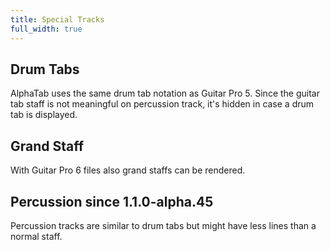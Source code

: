 ```yaml
---
title: Special Tracks
full_width: true
---
```



## Drum Tabs
AlphaTab uses the same drum tab notation as Guitar Pro 5. Since the guitar tab staff is not meaningful on 
percussion track, it's hidden in case a drum tab is displayed.
<AlphaTab file="/files/features/Drums.gp5" />

## Grand Staff
With Guitar Pro 6 files also grand staffs can be rendered.
<AlphaTab file="/files/features/Piano.gpx" />

## Percussion <span class="badge badge--info badge--header">since 1.1.0-alpha.45</span>

Percussion tracks are similar to drum tabs but might have less lines than a normal staff. 
<AlphaTab file="/files/features/Percussion.gp" tracks="all" />